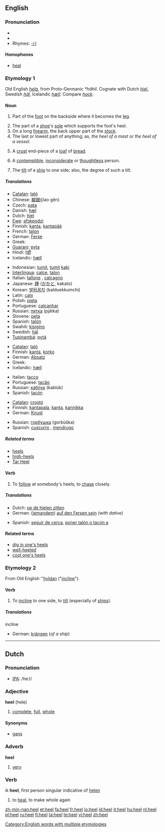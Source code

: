 ==English==

===Pronunciation===
* {{IPA|/hiːl/}}
* {{audio|en-us-heel.ogg|Audio (US)}}
* Rhymes: [[Rhymes:English:-iːl|-iːl]]

====Homophones====
* [[heal]]

===Etymology 1===
Old English ''[[hela#Old English|hela]]'', from Proto-Germanic ''*hāhil''.  Cognate with Dutch ''[[hiel#Dutch|hiel]]'', Swedish ''[[häl]]'', Icelandic ''[[hæll]]''.  Compare ''[[hock]]''.

====Noun====
{{en-noun}}

# {{anatomy}} Part of the [[foot]] on the backside where it becomes the [[leg]].
# The part of a [[shoe]]'s [[sole]] which supports the foot's heel.
# On a long [[firearm]], the back upper part of the [[stock]].
# The last or lowest part of anything; as, ''the heel of a mast'' or ''the heel of a vessel''.
# {{US}} A [[crust]] end-piece of a [[loaf]] of [[bread]].
# A [[contemptible]], [[inconsiderate]] or [[thoughtless]] person.
# {{nautical}} The [[tilt]] of a [[ship]] to one side; also, the degree of such a tilt.

=====Translations=====
{{trans-top|(anatomy) part of the foot}}
* [[Catalan]]: [[taló]] {{m}}
* Chinese: [[腳跟]](jĭao gēn)
* Czech: [[pata]] {{f}}
* Danish: [[hæl]] {{c}}
* Dutch: [[hiel]] {{m}}
* [[Ewe]]: [[afɔkpodzi]] {{n}}
* Finnish: [[kanta]], [[kantapää]]
* French: [[talon]] {{m}}
* German: [[Ferse]] {{f}}
* Greek: {{t|el|φτέρνα|f}}
* [[Guarani]]: [[pyta]]
* Hindi: [[एड़ी]]
* Icelandic: [[hæll]] {{m}}
{{trans-mid}}
* Indonesian: [[tumit]], [[tumit]] [[kaki]]
* [[Interlingua]]: [[calce]], [[talon]]
* Italian: [[tallone]] {{m}}, [[calcagno]] {{m}}
* Japanese: [[踵]] ([[かかと]], kakato)
* Korean: [[발뒤꿈치]] (balduekkumchi)
* Latin: [[calx]] {{f}}
* Polish: [[pięta]] {{f}}
* Portuguese: [[calcanhar]] {{m}}
* Russian: [[пятка]] (pjátka) {{f}}
* Slovene: [[peta]] {{f}}
* Spanish: [[talón]] {{m}}
* Swahili: [[kisigino]]
* Swedish: [[häl]] {{c}}
* [[Tupinambá]]: [[pytá]]
{{trans-bottom}}

{{trans-top|part of shoe}}
* [[Catalan]]: [[taló]] {{m}}
* Finnish: [[kanta]], [[korko]]
* German: [[Absatz]] {{m}}
* Greek: {{t|el|τακούνι|n}}
* Icelandic: [[hæll]] {{m}}
{{trans-mid}}
* Italian: [[tacco]] {{m}}
* Portuguese: [[tacão]] {{m}}
* Russian: [[каблук]] (kablúk) {{m}}
* Spanish: [[tacón]] {{m}}
{{trans-bottom}}

{{trans-top|end-piece of a loaf of bread}}
* [[Catalan]]: [[crostó]] {{m}}
* Finnish: [[kantapala]], [[kanta]], [[kannikka]]
* German: [[Knust]] {{m}}
{{trans-mid}}
* Russian: [[горбушка]] (gorbúška) {{f}}
* Spanish: [[cuscurro]] {{m}}, [[mendrugo]] {{m}}
{{trans-bottom}}

=====Related terms=====
* [[heels]]
* [[high-heels]]
* [[Tar Heel]]

====Verb====
{{en-verb}}

# To [[follow]] at somebody's heels; to [[chase]] closely.

=====Translations=====
{{top}}
* Dutch: [[op de hielen zitten]]
* German: ([[jemandem]]) [[auf den Fersen sein]] ''(with dative)''
{{mid}}
* Spanish: [[seguir de cerca]], [[poner talón o tacón a]]
{{bottom}}

====Related terms====
* [[dig in one's heels]]
* [[well-heeled]]
* [[cool one's heels]]

===Etymology 2===
From Old English ''[[hyldan#Old English|hyldan]] ("[[incline]]").

====Verb====
{{en-verb}}

# {{intransitive}} To [[incline]] to one side, to [[tilt]] (especially of [[ship]]s).

=====Translations=====
;incline
* German: [[krängen]] (''of a ship'')

[[Category:English words with multiple etymologies]]

----

==Dutch==

===Pronunciation===
* [[w:IPA|IPA]]: /he:l/

===Adjective===
'''heel''' (hele)

# [[complete]], [[full]], [[whole]]

====Synonyms====
* [[gans]]

===Adverb===
'''heel'''

# [[very]]

===Verb===
ik '''heel''', first person singular indicative of [[helen]]

# to [[heal]], to make whole again

[[zh-min-nan:heel]]
[[et:heel]]
[[fa:heel]]
[[fr:heel]]
[[io:heel]]
[[id:heel]]
[[it:heel]]
[[hu:heel]]
[[nl:heel]]
[[pl:heel]]
[[ru:heel]]
[[fi:heel]]
[[ta:heel]]
[[te:heel]]
[[vi:heel]]
[[zh:heel]]